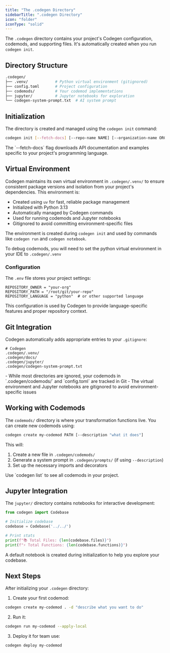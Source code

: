 ```yaml
---
title: "The .codegen Directory"
sidebarTitle: ".codegen Directory"
icon: "folder"
iconType: "solid"
---
```


The `.codegen` directory contains your project's Codegen configuration, codemods, and supporting files. It's automatically created when you run `codegen init`.

## Directory Structure

```bash
.codegen/
├── .venv/            # Python virtual environment (gitignored)
├── config.toml       # Project configuration
├── codemods/         # Your codemod implementations
├── jupyter/          # Jupyter notebooks for exploration
└── codegen-system-prompt.txt  # AI system prompt
```

## Initialization

The directory is created and managed using the `codegen init` command:

```bash
codegen init [--fetch-docs] [--repo-name NAME] [--organization-name ORG]
```

<Note>
The `--fetch-docs` flag downloads API documentation and examples specific to your project's programming language.
</Note>

## Virtual Environment

Codegen maintains its own virtual environment in `.codegen/.venv/` to ensure consistent package versions and isolation from your project's dependencies. This environment is:

- Created using `uv` for fast, reliable package management
- Initialized with Python 3.13
- Automatically managed by Codegen commands
- Used for running codemods and Jupyter notebooks
- Gitignored to avoid committing environment-specific files

The environment is created during `codegen init` and used by commands like `codegen run` and `codegen notebook`.

<Note>To debug codemods, you will need to set the python virtual environment in your IDE to `.codegen/.venv`</Note>

### Configuration

The `.env` file stores your project settings:

```env
REPOSITORY_OWNER = "your-org"
REPOSITORY_PATH = "/root/git/your-repo"
REPOSITORY_LANGUAGE = "python"  # or other supported language
```

This configuration is used by Codegen to provide language-specific features and proper repository context.

## Git Integration

Codegen automatically adds appropriate entries to your `.gitignore`:

```gitignore
# Codegen
.codegen/.venv/
.codegen/docs/
.codegen/jupyter/
.codegen/codegen-system-prompt.txt
```

<Info>
- While most directories are ignored, your codemods in `.codegen/codemods/` and `config.toml` are tracked in Git
- The virtual environment and Jupyter notebooks are gitignored to avoid environment-specific issues
</Info>

## Working with Codemods

The `codemods/` directory is where your transformation functions live. You can create new codemods using:

```bash
codegen create my-codemod PATH [--description "what it does"]
```

This will:
1. Create a new file in `.codegen/codemods/`
2. Generate a system prompt in `.codegen/prompts/` (if using `--description`)
3. Set up the necessary imports and decorators

<Tip>
Use `codegen list` to see all codemods in your project.
</Tip>

## Jupyter Integration

The `jupyter/` directory contains notebooks for interactive development:

```python
from codegen import Codebase

# Initialize codebase
codebase = Codebase('../../')

# Print stats
print(f"📚 Total Files: {len(codebase.files)}")
print(f"⚡ Total Functions: {len(codebase.functions)}")
```

<Note>
A default notebook is created during initialization to help you explore your codebase.
</Note>

## Next Steps

After initializing your `.codegen` directory:

1. Create your first codemod:
```bash
codegen create my-codemod . -d "describe what you want to do"
```

2. Run it:
```bash
codegen run my-codemod --apply-local
```

3. Deploy it for team use:
```bash
codegen deploy my-codemod
```
